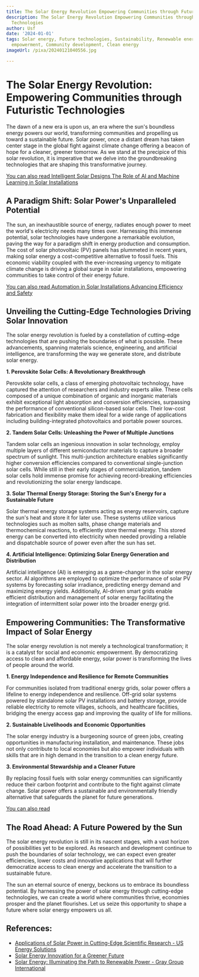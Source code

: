 ```yaml
---
title: The Solar Energy Revolution Empowering Communities through Futuristic Technologies
description: The Solar Energy Revolution Empowering Communities through Futuristic
  Technologies
author: Usf
date: '2024-01-01'
tags: Solar energy, Future technologies, Sustainability, Renewable energy, Energy
  empowerment, Community development, Clean energy
imageUrl: /pixa/20240121040556.jpg

---
```

# **The Solar Energy Revolution: Empowering Communities through  Futuristic Technologies**

The dawn of a  new era  is upon us, an era where the sun's boundless energy powers our world,  transforming communities  and propelling us toward a sustainable future. Solar power, once a distant dream has  taken center stage in  the global fight against climate change offering a beacon  of hope for  a cleaner, greener tomorrow. As we stand at the precipice of this solar revolution, it is  imperative that we delve into the groundbreaking technologies that are shaping this transformative journey.

[You can also read Intelligent Solar Designs The Role of AI and Machine Learning in Solar Installations](Intelligent%20Solar%20Designs%20The%20Role%20of%20AI%20and%20Machine%20Learning%20in%20Solar%20Installations)


## **A Paradigm Shift: Solar Power's Unparalleled  Potential**

The sun, an inexhaustible source of energy, radiates enough power to meet  the world's electricity needs many times over. Harnessing this immense potential, solar technologies have undergone a remarkable evolution, paving the way for a paradigm shift in energy production and consumption.  The  cost of  solar photovoltaic (PV) panels has plummeted in recent years, making solar energy a cost-competitive alternative to fossil fuels. This economic viability coupled with the ever-increasing urgency to mitigate climate change is driving a global surge in solar installations, empowering communities to take control of  their energy future.

[You can also read Automation in Solar Installations Advancing Efficiency and Safety](Automation%20in%20Solar%20Installations%20Advancing%20Efficiency%20and%20Safety)


## **Unveiling the Cutting-Edge Technologies Driving Solar  Innovation**

The solar energy revolution is fueled by a constellation of  cutting-edge  technologies that  are  pushing  the boundaries of what is possible. These  advancements,  spanning materials science,  engineering, and artificial  intelligence, are  transforming the way we generate store, and distribute solar energy.

**1. Perovskite Solar Cells: A Revolutionary Breakthrough**

Perovskite solar cells, a class of emerging photovoltaic technology, have captured the attention  of researchers and industry experts alike. These cells  composed of a  unique combination of organic and inorganic materials exhibit exceptional light absorption and conversion efficiencies, surpassing  the performance of conventional silicon-based solar cells. Their low-cost fabrication and  flexibility  make them ideal for a wide range of  applications including building-integrated photovoltaics and portable  power sources.

**2. Tandem Solar  Cells: Unleashing  the Power of Multiple Junctions**

Tandem solar cells an ingenious innovation in  solar technology, employ multiple layers of different semiconductor  materials to capture a broader spectrum of sunlight. This multi-junction architecture enables significantly  higher conversion efficiencies compared to conventional  single-junction solar cells. While still in their early stages of commercialization, tandem solar cells hold immense promise for achieving record-breaking efficiencies and  revolutionizing the solar energy landscape.

**3. Solar Thermal Energy Storage: Storing  the Sun's Energy  for a Sustainable  Future**

Solar thermal energy storage systems acting as energy reservoirs, capture the sun's heat and store it for later use.  These systems  utilize various  technologies  such as molten salts, phase change materials and thermochemical reactions, to  efficiently store thermal energy. This stored energy can be converted  into electricity when needed providing a reliable and dispatchable  source of power even after the sun has set.

**4. Artificial Intelligence:  Optimizing Solar Energy Generation and Distribution**

Artificial intelligence (AI)  is emerging as a  game-changer in the solar energy sector. AI algorithms are employed to optimize the performance of solar PV systems by forecasting solar  irradiance, predicting energy demand and maximizing energy yields. Additionally, AI-driven smart grids enable efficient distribution and management of solar energy  facilitating the integration of intermittent  solar power into the broader energy grid.

## **Empowering Communities: The Transformative Impact of Solar Energy**

The solar energy revolution  is not merely a technological transformation;  it  is a catalyst for social and  economic empowerment. By democratizing access to clean and  affordable energy, solar  power is transforming the lives of people around  the world.

**1. Energy Independence and Resilience for Remote Communities**

For communities isolated from traditional energy  grids, solar power offers a  lifeline to energy independence and resilience. Off-grid solar systems powered  by standalone solar PV installations and battery storage, provide  reliable electricity to remote villages, schools, and healthcare facilities, bridging the energy access gap and  improving  the quality of  life for millions.

**2. Sustainable Livelihoods and Economic Opportunities**

The solar energy industry is a burgeoning source of green jobs, creating opportunities in manufacturing installation, and maintenance. These jobs not only contribute to local economies but also empower individuals with skills that are in  high demand in the transition to a clean energy  future.

**3. Environmental Stewardship and a Cleaner  Future**

By replacing fossil  fuels with solar energy  communities can significantly reduce their carbon footprint and  contribute to the fight against climate change. Solar power offers a sustainable and environmentally friendly alternative that safeguards  the planet for future generations.

[You can also read ]()


## **The Road  Ahead: A Future Powered by the Sun**

The solar energy revolution  is still in its nascent stages,  with a vast horizon of possibilities yet to be explored. As research and development continue to  push the boundaries of solar technology, we can expect even greater efficiencies, lower costs and innovative applications that will further democratize access to clean energy and accelerate the transition to a sustainable future.

The sun an eternal source of energy, beckons us to  embrace its boundless potential. By harnessing the power of solar energy through cutting-edge technologies, we can create  a world where communities thrive, economies prosper and the planet flourishes. Let us seize this opportunity to  shape a future where solar energy empowers us all.

## References:
- [Applications of Solar Power in Cutting-Edge Scientific Research - US Energy Solutions](https://energy5.com/applications-of-solar-power-in-cutting-edge-scientific-research)
- [Solar Energy Innovation for a Greener Future](https://energy5.com/solar-energy-innovation-for-a-greener-future)
- [Solar Energy: Illuminating the Path to Renewable Power - Gray Group International](https://www.graygroupintl.com/blog/solar-energy)
